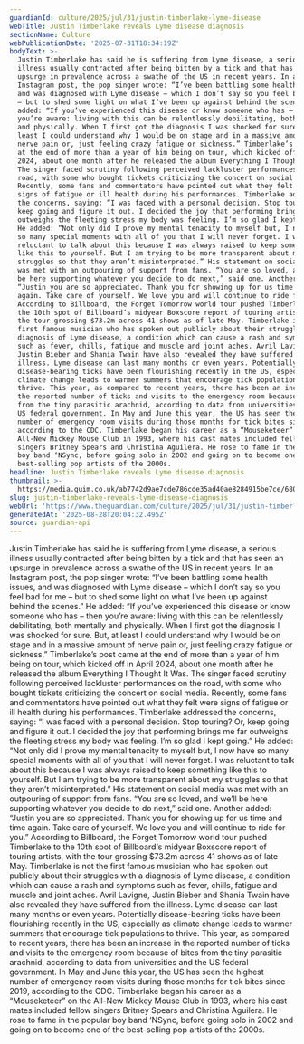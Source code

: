 ```yaml
---
guardianId: culture/2025/jul/31/justin-timberlake-lyme-disease
webTitle: Justin Timberlake reveals Lyme disease diagnosis
sectionName: Culture
webPublicationDate: '2025-07-31T18:34:19Z'
bodyText: >-
  Justin Timberlake has said he is suffering from Lyme disease, a serious
  illness usually contracted after being bitten by a tick and that has seen an
  upsurge in prevalence across a swathe of the US in recent years. In an
  Instagram post, the pop singer wrote: “I’ve been battling some health issues,
  and was diagnosed with Lyme disease – which I don’t say so you feel bad for me
  – but to shed some light on what I’ve been up against behind the scenes.” He
  added: “If you’ve experienced this disease or know someone who has – then
  you’re aware: living with this can be relentlessly debilitating, both mentally
  and physically. When I first got the diagnosis I was shocked for sure. But, at
  least I could understand why I would be on stage and in a massive amount of
  nerve pain or, just feeling crazy fatigue or sickness.” Timberlake’s post came
  at the end of more than a year of him being on tour, which kicked off in April
  2024, about one month after he released the album Everything I Thought It Was.
  The singer faced scrutiny following perceived lackluster performances on the
  road, with some who bought tickets criticizing the concert on social media.
  Recently, some fans and commentators have pointed out what they felt were
  signs of fatigue or ill health during his performances. Timberlake addressed
  the concerns, saying: “I was faced with a personal decision. Stop touring? Or,
  keep going and figure it out. I decided the joy that performing brings me far
  outweighs the fleeting stress my body was feeling. I’m so glad I kept going.”
  He added: “Not only did I prove my mental tenacity to myself but, I now have
  so many special moments with all of you that I will never forget. I was
  reluctant to talk about this because I was always raised to keep something
  like this to yourself. But I am trying to be more transparent about my
  struggles so that they aren’t misinterpreted.” His statement on social media
  was met with an outpouring of support from fans. “You are so loved, and we’ll
  be here supporting whatever you decide to do next,” said one. Another added:
  “Justin you are so appreciated. Thank you for showing up for us time and time
  again. Take care of yourself. We love you and will continue to ride for you.”
  According to Billboard, the Forget Tomorrow world tour pushed Timberlake to
  the 10th spot of Billboard‘s midyear Boxscore report of touring artists, with
  the tour grossing $73.2m across 41 shows as of late May. Timberlake is not the
  first famous musician who has spoken out publicly about their struggles with a
  diagnosis of Lyme disease, a condition which can cause a rash and symptoms
  such as fever, chills, fatigue and muscle and joint aches. Avril Lavigne,
  Justin Bieber and Shania Twain have also revealed they have suffered from the
  illness. Lyme disease can last many months or even years. Potentially
  disease-bearing ticks have been flourishing recently in the US, especially as
  climate change leads to warmer summers that encourage tick populations to
  thrive. This year, as compared to recent years, there has been an increase in
  the reported number of ticks and visits to the emergency room because of bites
  from the tiny parasitic arachnid, according to data from universities and the
  US federal government. In May and June this year, the US has seen the highest
  number of emergency room visits during those months for tick bites since 2019,
  according to the CDC. Timberlake began his career as a “Mouseketeer” on the
  All-New Mickey Mouse Club in 1993, where his cast mates included fellow
  singers Britney Spears and Christina Aguilera. He rose to fame in the popular
  boy band ‘NSync, before going solo in 2002 and going on to become one of the
  best-selling pop artists of the 2000s.
headline: Justin Timberlake reveals Lyme disease diagnosis
thumbnail: >-
  https://media.guim.co.uk/ab7742d9ae7cde786cde35ad40ae8284915be7ce/680_0_3416_2734/500.jpg
slug: justin-timberlake-reveals-lyme-disease-diagnosis
webUrl: 'https://www.theguardian.com/culture/2025/jul/31/justin-timberlake-lyme-disease'
generatedAt: '2025-08-28T20:04:32.495Z'
source: guardian-api
---
```

Justin Timberlake has said he is suffering from Lyme disease, a serious illness usually contracted after being bitten by a tick and that has seen an upsurge in prevalence across a swathe of the US in recent years. In an Instagram post, the pop singer wrote: “I’ve been battling some health issues, and was diagnosed with Lyme disease – which I don’t say so you feel bad for me – but to shed some light on what I’ve been up against behind the scenes.” He added: “If you’ve experienced this disease or know someone who has – then you’re aware: living with this can be relentlessly debilitating, both mentally and physically. When I first got the diagnosis I was shocked for sure. But, at least I could understand why I would be on stage and in a massive amount of nerve pain or, just feeling crazy fatigue or sickness.” Timberlake’s post came at the end of more than a year of him being on tour, which kicked off in April 2024, about one month after he released the album Everything I Thought It Was. The singer faced scrutiny following perceived lackluster performances on the road, with some who bought tickets criticizing the concert on social media. Recently, some fans and commentators have pointed out what they felt were signs of fatigue or ill health during his performances. Timberlake addressed the concerns, saying: “I was faced with a personal decision. Stop touring? Or, keep going and figure it out. I decided the joy that performing brings me far outweighs the fleeting stress my body was feeling. I’m so glad I kept going.” He added: “Not only did I prove my mental tenacity to myself but, I now have so many special moments with all of you that I will never forget. I was reluctant to talk about this because I was always raised to keep something like this to yourself. But I am trying to be more transparent about my struggles so that they aren’t misinterpreted.” His statement on social media was met with an outpouring of support from fans. “You are so loved, and we’ll be here supporting whatever you decide to do next,” said one. Another added: “Justin you are so appreciated. Thank you for showing up for us time and time again. Take care of yourself. We love you and will continue to ride for you.” According to Billboard, the Forget Tomorrow world tour pushed Timberlake to the 10th spot of Billboard‘s midyear Boxscore report of touring artists, with the tour grossing $73.2m across 41 shows as of late May. Timberlake is not the first famous musician who has spoken out publicly about their struggles with a diagnosis of Lyme disease, a condition which can cause a rash and symptoms such as fever, chills, fatigue and muscle and joint aches. Avril Lavigne, Justin Bieber and Shania Twain have also revealed they have suffered from the illness. Lyme disease can last many months or even years. Potentially disease-bearing ticks have been flourishing recently in the US, especially as climate change leads to warmer summers that encourage tick populations to thrive. This year, as compared to recent years, there has been an increase in the reported number of ticks and visits to the emergency room because of bites from the tiny parasitic arachnid, according to data from universities and the US federal government. In May and June this year, the US has seen the highest number of emergency room visits during those months for tick bites since 2019, according to the CDC. Timberlake began his career as a “Mouseketeer” on the All-New Mickey Mouse Club in 1993, where his cast mates included fellow singers Britney Spears and Christina Aguilera. He rose to fame in the popular boy band ‘NSync, before going solo in 2002 and going on to become one of the best-selling pop artists of the 2000s.
